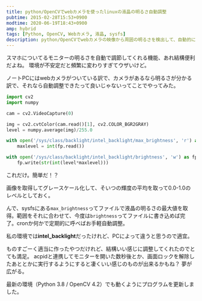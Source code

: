 ```yaml
---
title: python/OpenCVでwebカメラを使ったlinuxの液晶の明るさ自動調整
pubtime: 2015-02-28T15:53+0900
modtime: 2020-06-19T18:43+0900
amp: hybrid
tags: [Python, OpenCV, Webカメラ, 液晶, sysfs]
description: python/OpenCVでwebカメラの映像から周囲の明るさを検出して、自動的に最適な画面の明るさを設定してくれるプログラムを作りました。
---
```


スマホについてるモニターの明るさを自動で調節してくれる機能、あれ結構便利だよね。
環境が不安定だと頻繁に変わりすぎてウザいけど。

ノートPCにはwebカメラがついている訳で、カメラがあるなら明るさが分かる訳で、それなら自動調整できたって良いじゃないってことでやってみた。

``` python
import cv2
import numpy

cam = cv2.VideoCapture(0)

img = cv2.cvtColor(cam.read()[1], cv2.COLOR_BGR2GRAY)
level = numpy.average(img)/255.0

with open('/sys/class/backlight/intel_backlight/max_brightness', 'r') as fp:
    maxlevel = int(fp.read())

with open('/sys/class/backlight/intel_backlight/brightness', 'w') as fp:
    fp.write(str(int(level*maxlevel)))
```
これだけ。簡単だ！？

画像を取得してグレースケール化して、そいつの輝度の平均を取って0.0-1.0のレベルとしておく。

んで、sysfsにある`max_brightness`ってファイルで液晶の明るさの最大値を取得。範囲をそれに合わせて、今度は`brightness`ってファイルに書き込めば完了。cronか何かで定期的に呼べばお手軽自動調整。

私の環境では**intel_backlight**だったけれど、PCによって違うと思うので適宜。

ものすごーく適当に作ったやつだけれど、結構いい感じに調整してくれたのでとても満足。
acpidと連携してモニターを開いた数秒後とか、画面ロックを解除したあととかに実行するようにすると凄くいい感じのものが出来るかもね？ 夢が広がる。

<PS date="2020-06-19">

最新の環境（Python 3.8 / OpenCV 4.2）でも動くようにプログラムを更新しました。

</PS>
